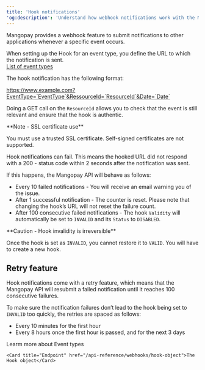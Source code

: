 ```yaml
---
title: 'Hook notifications'  
'og:description': 'Understand how webhook notifications work with the Mangopay API, with an example format and notes on retries.'  
---
```


Mangopay provides a webhook feature to submit notifications to other applications whenever a specific event occurs.  

When setting up the Hook for an event type, you define the URL to which the notification is sent.  
<a href="#">List of event types</a>  

The hook notification has the following format:

<Info> https://www.example.com?EventType=`EventType`&RessourceId=`ResourceId`&Date=`Date`</Info>  

Doing a GET call on the `ResourceId` allows you to check that the event is still relevant and ensure that the hook is authentic.  

<Note>  
**Note - SSL certificate use** 
  
You must use a trusted SSL certificate. Self-signed certificates are not supported.  
</Note>  

Hook notifications can fail. This means the hooked URL did not respond with a 200 - status code within 2 seconds after the notification was sent.  

If this happens, the Mangopay API will behave as follows:  
- Every 10 failed notifications - You will receive an email warning you of the issue.  
- After 1 successful notification - The counter is reset. Please note that changing the hook’s URL will not reset the failure count.  
- After 100 consecutive failed notifications - The hook `Validity` will automatically be set to `INVALID` and its `Status` to `DISABLED`.  

<Warning>  
**Caution - Hook invalidity is irreversible** 
  
Once the hook is set as `INVALID`, you cannot restore it to `VALID`. You will have to create a new hook.  
</Warning>  

## Retry feature  

Hook notifications come with a retry feature, which means that the Mangopay API will resubmit a failed notification until it reaches 100 consecutive failures.  

To make sure the notification failures don’t lead to the hook being set to `INVALID` too quickly, the retries are spaced as follows:  
- Every 10 minutes for the first hour  
- Every 8 hours once the first hour is passed, and for the next 3 days 

<CardGroup col={2}> 
    <Card title="Webhooks" href="/webhooks/event-types">Learm more about Event types</Card>

    <Card title="Endpoint" href="/api-reference/webhooks/hook-object">The Hook object</Card>  
</CardGroup>